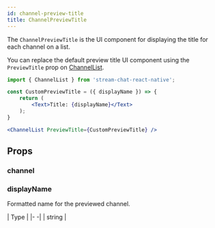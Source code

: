 ```yaml
---
id: channel-preview-title
title: ChannelPreviewTitle
---
```



The `ChannelPreviewTitle` is the UI component for displaying the title for each channel on a list.

You can replace the default preview title UI component using the `PreviewTitle` prop on [ChannelList](../core-components/channellist#preview).

```jsx
import { ChannelList } from 'stream-chat-react-native';

const CustomPreviewTitle = ({ displayName }) => {
    return (
        <Text>Title: {displayName}</Text>
    );
}

<ChannelList PreviewTitle={CustomPreviewTitle} />
```

## Props

### channel

<Channel/>

### displayName

Formatted name for the previewed channel.

| Type |
|- -|
| string |
